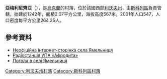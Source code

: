 {{coord|49|10|21|N|23|28|53|E|scale:100000|display=title}}

'''亞梅利尼齊亞'''（{{lang-uk|Ямельниця}}），是[[烏克蘭|烏克蘭]]的村落，位於該國西部[[利沃夫州|利沃夫州]]，由[[斯科列區|斯科列區]]負責管轄，始建於1242年，面積2.07平方公里，海拔高度567米，2001年人口547，人口密度每平方公里264.25人。

==參考資料==
* [https://web.archive.org/web/20130720165222/http://yamelnicya.com/ Неофіційна інтернет-сторінка села Ямельниця]
* [http://www.erlsb.org/radiostancija.upa.html Радіостанція УПА «Афродита»]{{dead link|date=2017年11月 |bot=InternetArchiveBot |fix-attempted=yes }}
* [http://weather.in.ua/ua/l'vovskaja/29571 Погода в селі Ямельниця] {{Wayback|url=http://weather.in.ua/ua/l%27vovskaja/29571 |date=20190222042810 }}

{{DEFAULTSORT:Ямельниця}}
[[Category:利沃夫州村落|Category:利沃夫州村落]]
[[Category:斯科列區村落|Category:斯科列區村落]]


{{Lviv-geo-stub}}